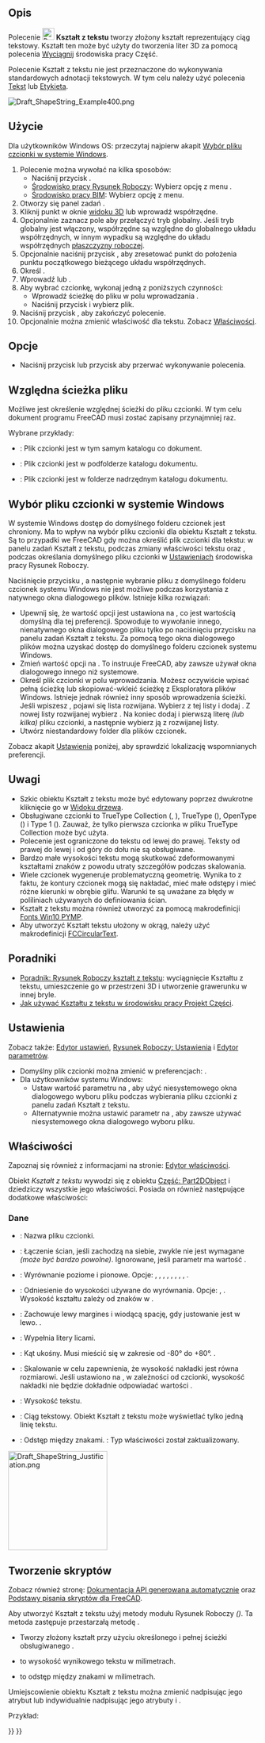 <languages/>

{{Docnav/pl
|[[Draft_Facebinder/pl|Łącznik kształtu]]
|[[Draft_Hatch/pl|Kreskowanie]]
|[[Draft_Workbench|środowisko pracy Rysunek Roboczy]]
|IconL=Draft_Facebinder.svg 
|IconR=Draft_Hatch.svg 
|IconC=Workbench_Draft.svg
}}

{{GuiCommand/pl
|Name=Draft ShapeString
|Name/pl=Rysunek Roboczy: Kształt z tekstu
|MenuLocation=Kreślenie → Kształt z tekstu<br>Opisy → Kształt z tekstu
|Workbenches=[[Draft_Workbench/pl|Rysunek Roboczy]], [[BIM_Workbench/pl|BIM]]
|Shortcut=
|Version=0.14
|SeeAlso=[[Draft_Text/pl|Tekst]], [[Draft_Label/pl|Etykieta]], [[Part_Extrude/pl|Wyciągnij]]
}}

<span id="Description"></span>
==Opis==

Polecenie [[Image:Draft_ShapeString.svg|24px]] '''Kształt z tekstu''' tworzy złożony kształt reprezentujący ciąg tekstowy. Kształt ten może być użyty do tworzenia liter 3D za pomocą polecenia [[Part_Extrude/pl|Wyciągnij]] środowiska pracy Część.

Polecenie Kształt z tekstu nie jest przeznaczone do wykonywania standardowych adnotacji tekstowych. W tym celu należy użyć polecenia [[Draft_Text/pl|Tekst]] lub [[Draft_Label/pl|Etykieta]].

[[Image:Draft_ShapeString_Example400.png]]
{{Caption|Pojedynczy punkt wymagany do pozycjonowania obiektu Kształt z tekstu}}

<span id="Usage"></span>
==Użycie==

Dla użytkowników Windows OS: przeczytaj najpierw akapit [[#Wybór_pliku_czcionki_w_systemie_Windows|Wybór pliku czcionki w systemie Windows]].

# Polecenie można wywołać na kilka sposobów:
#* Naciśnij przycisk {{Button|[[Image:Draft_ShapeString.svg|16px]] '''Kształt z tekstu'''}}.
#* [[Draft_Workbench/pl|Środowisko pracy Rysunek Roboczy]]: Wybierz opcję z menu {{MenuCommand|Kreślenie → [[Image:Draft_ShapeString.svg|16px]] Kształt z tekstu}}.
#* [[BIM_Workbench/pl|Środowisko pracy BIM]]: Wybierz opcję {{MenuCommand|Opisy → [[Image:Draft_ShapeString.svg|16px]] Kształt z tekstu}} z menu.
# Otworzy się panel zadań {{MenuCommand|Kształt z tekstu}}.
# Kliknij punkt w oknie [[3D_view/pl|widoku 3D]] lub wprowadź współrzędne.
# Opcjonalnie zaznacz pole {{MenuCommand|Global}} aby przełączyć tryb globalny. Jeśli tryb globalny jest włączony, współrzędne są względne do globalnego układu współrzędnych, w innym wypadku są względne do układu współrzędnych [[Draft_SelectPlane/pl|płaszczyzny roboczej]]. {{Version/pl|1.1}}
# Opcjonalnie naciśnij przycisk {{Button|Zresetuj współrzędne punktu}}, aby zresetować punkt do położenia punktu początkowego bieżącego układu współrzędnych.
# Określ {{MenuCommand|Wysokość}}.
# Wprowadź {{MenuCommand|Ciąg znaków}} {{VersionNoteMinus/pl|1.0}} lub {{MenuCommand|Tekst}}{{VersionNote/pl|1.1}}.
# Aby wybrać czcionkę, wykonaj jedną z poniższych czynności:
#* Wprowadź ścieżkę do pliku w polu wprowadzania {{MenuCommand|Plik czcionki}}.
#* Naciśnij przycisk {{Button|...}} i wybierz plik.
# Naciśnij przycisk {{Button|OK}}, aby zakończyć polecenie.
# Opcjonalnie można zmienić właściwość {{PropertyData|Wyrównanie}} dla tekstu. Zobacz [[#Właściwości|Właściwości]].

<span id="Options"></span>
==Opcje==

* Naciśnij przycisk {{KEY|Esc}} lub przycisk {{Button|Anuluj}} aby przerwać wykonywanie polecenia.

<span id="Relative_file_path"></span>
==Względna ścieżka pliku==

{{version/pl|1.1}}

Możliwe jest określenie względnej ścieżki do pliku czcionki. W tym celu dokument programu FreeCAD musi zostać zapisany przynajmniej raz.

Wybrane przykłady:
* {{FileName|./SomeFont.ttf}}: Plik czcionki jest w tym samym katalogu co dokument.
* {{FileName|./MyDirectory/SomeFont.ttf}}: Plik czcionki jest w podfolderze {{FileName|MyDirectory}} katalogu dokumentu.
* {{FileName|../SomeFont.ttf}}: Plik czcionki jest w folderze nadrzędnym katalogu dokumentu.

<span id="Font_file_selection_on_Windows"></span>
==Wybór pliku czcionki w systemie Windows==

W systemie Windows dostęp do domyślnego folderu czcionek jest chroniony. Ma to wpływ na wybór pliku czcionki dla obiektu Kształt z tekstu. Są to przypadki we FreeCAD gdy można określić plik czcionki dla tekstu: w panelu zadań Kształt z tekstu, podczas zmiany właściwości {{PropertyData|Plik czcionki}} tekstu oraz {{VersionMinus/pl|1.0}}, podczas określania domyślnego pliku czcionki w [[Draft_Preferences/pl#Teksty_i_wymiary|Ustawieniach]] środowiska pracy Rysunek Roboczy.

Naciśnięcie przycisku {{Button|...}}, a następnie wybranie pliku z domyślnego folderu czcionek systemu Windows nie jest możliwe podczas korzystania z natywnego okna dialogowego plików. Istnieje kilka rozwiązań:
* Upewnij się, że wartość opcji {{MenuCommand|DontUseNativeFontDialog}} jest ustawiona na {{True/pl}}, co jest wartością domyślną dla tej preferencji. Spowoduje to wywołanie innego, nienatywnego okna dialogowego pliku tylko po naciśnięciu przycisku {{Button|...}} na panelu zadań Kształt z tekstu. Za pomocą tego okna dialogowego plików można uzyskać dostęp do domyślnego folderu czcionek systemu Windows.
* Zmień wartość opcji {{MenuCommand|DontUseNativeDialog}} na {{True/pl}}. To instruuje FreeCAD, aby zawsze używał okna dialogowego innego niż systemowe.
* Określ plik czcionki w polu wprowadzania. Możesz oczywiście wpisać pełną ścieżkę lub skopiować-wkleić ścieżkę z Eksploratora plików Windows. Istnieje jednak również inny sposób wprowadzenia ścieżki. Jeśli wpiszesz {{Value|C:\}}, pojawi się lista rozwijana. Wybierz {{Value|Windows}} z tej listy i dodaj {{Value|\F}}. Z nowej listy rozwijanej wybierz {{Value|Fonts}}. Na koniec dodaj {{Value|\}} i pierwszą literę ''(lub kilka)'' pliku czcionki, a następnie wybierz ją z rozwijanej listy.
* Utwórz niestandardowy folder dla plików czcionek.

Zobacz akapit [[#Ustawienia|Ustawienia]] poniżej, aby sprawdzić lokalizację wspomnianych preferencji.

<span id="Notes"></span>
==Uwagi==

* Szkic obiektu Kształt z tekstu może być edytowany poprzez dwukrotne kliknięcie go w [[Tree_view/pl|Widoku drzewa]].
* Obsługiwane czcionki to TrueType Collection ({{FileName|.ttc}}, {{Version/pl|1.1}}), TrueType ({{FileName|.ttf}}), OpenType ({{FileName|.otf}}) i Type 1 ({{FileName|.pfb}}). Zauważ, że tylko pierwsza czcionka w pliku TrueType Collection może być użyta.
* Polecenie jest ograniczone do tekstu od lewej do prawej. Teksty od prawej do lewej i od góry do dołu nie są obsługiwane.
* Bardzo małe wysokości tekstu mogą skutkować zdeformowanymi kształtami znaków z powodu utraty szczegółów podczas skalowania.
* Wiele czcionek wygeneruje problematyczną geometrię. Wynika to z faktu, że kontury czcionek mogą się nakładać, mieć małe odstępy i mieć różne kierunki w obrębie glifu. Warunki te są uważane za błędy w poliliniach używanych do definiowania ścian.
* Kształt z tekstu można również utworzyć za pomocą makrodefinicji [[Macro_Fonts_Win10_PYMP/pl|Fonts Win10 PYMP]].
* Aby utworzyć Kształt tekstu ułożony w okrąg, należy użyć makrodefinicji [[Macro_FCCircularText/pl|FCCircularText]].

<span id="Tutorials"></span>
==Poradniki==

* [[Draft_ShapeString_tutorial/pl|Poradnik: Rysunek Roboczy kształt z tekstu]]: wyciągnięcie Kształtu z tekstu, umieszczenie go w przestrzeni 3D i utworzenie grawerunku w innej bryle.
* [https://forum.freecad.org/viewtopic.php?f=3&t=36623 Jak używać Kształtu z tekstu w środowisku pracy Projekt Części].

<span id="Preferences"></span>
==Ustawienia==

Zobacz także: [[Preferences_Editor/pl|Edytor ustawień]], [[Draft_Preferences/pl|Rysunek Roboczy: Ustawienia]] i [[Std_DlgParameter/pl|Edytor parametrów]].

* Domyślny plik czcionki można zmienić w preferencjach: {{MenuCommand|Edycja → Preferencje ... → Rysunek Roboczy → Teksty i wymiary → Domyślny plik czcionki kształtu z tekstu}}.
* Dla użytkowników systemu Windows:
** Ustaw wartość parametru {{MenuCommand|Przybory → Edytor parametrów ... → BaseApp → Preferences → Dialog → DontUseNativeFontDialog}} na {{True/pl}}, aby użyć niesystemowego okna dialogowego wyboru pliku podczas wybierania pliku czcionki z panelu zadań Kształt z tekstu.
** Alternatywnie można ustawić parametr {{MenuCommand|Przybory → Edytor parametrów ... → BaseApp → Preferences → Dialog → DontUseNativeDialog}} na {{True/pl}}, aby zawsze używać niesystemowego okna dialogowego wyboru pliku.

<span id="Properties"></span>
==Właściwości==

Zapoznaj się również z informacjami na stronie: [[Property_editor/pl|Edytor właściwości]].

Obiekt ''Kształt z tekstu'' wywodzi się z obiektu [[Part_Part2DObject/pl|Część: Part2DObject]] i dziedziczy wszystkie jego właściwości. Posiada on również następujące dodatkowe właściwości:

<span id="Data"></span>
===Dane===

{{TitleProperty|Rysunek Roboczy}}

* {{PropertyData|Plik czcionki|File}}: Nazwa pliku czcionki.
* {{PropertyData|Sczl|Bool}}: Łączenie ścian, jeśli zachodzą na siebie, zwykle nie jest wymagane ''(może być bardzo powolne)''. Ignorowane, jeśli parametr {{PropertyData|Utwórz ścianę}} ma wartość {{FALSE/pl}}. {{Version/pl|1.0}}
* {{PropertyData|Wyrównanie|Enumeration}}: Wyrównanie poziome i pionowe. Opcje: {{value|Góra-lewo}}, {{value|Góra-środek}}, {{value|Góra-prawo}}, {{value|Środek-lewo}}, {{value|Środek}}, {{value|Środek-prawo}}, {{value|Dół-lewo}}, {{value|Dół-środek}}, {{value|Dół-prawo}}. {{Version/pl|1.0}}
* {{PropertyData|Odniesienie wyrównania|Enumeration}}: Odniesienie do wysokości używane do wyrównania. Opcje: {{value|Wysokość nasadki}}, {{value|Wysokość kształtu}}. Wysokość kształtu zależy od znaków w {{PropertyData|Ciągu znaków}}. {{Version/pl|1.0}}
* {{PropertyData|Zachowaj lewy margines|Bool}}: Zachowuje lewy margines i wiodącą spację, gdy justowanie jest w lewo. {{Version/pl|1.0}}.
* {{PropertyData|Utwórz ścianę|Bool}}: Wypełnia litery licami.
* {{PropertyData|Kąt skośny|Angle}}: Kąt ukośny. Musi mieścić się w zakresie od -80° do +80°. {{Version|1.0}}.
* {{PropertyData|Skaluj do rozmiaru|Bool}}: Skalowanie w celu zapewnienia, że wysokość nakładki jest równa rozmiarowi. Jeśli ustawiono na {{FALSE/pl}}, w zależności od czcionki, wysokość nakładki nie będzie dokładnie odpowiadać wartości {{PropertyData|Rozmiar}}. {{Version/pl|1.0}}
* {{PropertyData|Rozmiar|Length}}: Wysokość tekstu.
* {{PropertyData|Ciąg znaków|String}}: Ciąg tekstowy. Obiekt Kształt z tekstu może wyświetlać tylko jedną linię tekstu.
* {{PropertyData|Kontrola|Distance}}: Odstęp między znakami. {{Version/pl|1.0}}: Typ właściwości został zaktualizowany.

[[Image:Draft_ShapeString_Justification.png|200px]]
{{Caption|Wysokość czerwonego prostokąta ''(linia ciągła)'' jest równa wysokości nakładki.<br>
Wysokość zielonego prostokąta ''(linia przerywana)'' jest równa wysokości kształtu.<br>
Narożniki, środki krawędzi i środki prostokątów<br>
dopasuj 9 opcji wyrównania: od lewego górnego do prawego dolnego rogu.}}

<span id="Scripting"></span>
==Tworzenie skryptów==

Zobacz również stronę: [https://freecad.github.io/SourceDoc/ Dokumentacja API generowana automatycznie] oraz [[FreeCAD_Scripting_Basics/pl|Podstawy pisania skryptów dla FreeCAD]].

Aby utworzyć Kształt z tekstu użyj metody {{incode|make_shapestring}} modułu Rysunek Roboczy ''({{Version/pl|0.19}})''. Ta metoda zastępuje przestarzałą metodę {{incode|makeShapeString}}.

{{Code|code=
shapestring = make_shapestring(String, FontFile, Size=100, Tracking=0)
}}

* Tworzy złożony kształt {{incode|shapestring}} przy użyciu określonego {{incode|String}} i pełnej ścieżki obsługiwanego {{incode|FontFile}}.
* {{incode|Size}} to wysokość wynikowego tekstu w milimetrach.
* {{incode|Tracking}} to odstęp między znakami w milimetrach.

Umiejscowienie obiektu Kształt z tekstu można zmienić nadpisując jego atrybut {{incode|Placement}} lub indywidualnie nadpisując jego atrybuty {{incode|Placement.Base}} i {{incode|Placement.Rotation}}.

Przykład:

{{Code|code=
import FreeCAD as App
import Draft

doc = App.newDocument()

font1 = "/usr/share/fonts/truetype/msttcorefonts/Arial.ttf"
font2 = "/usr/share/fonts/truetype/dejavu/DejaVuSerif.ttf"
font3 = "/usr/share/fonts/truetype/freefont/FreeSerifItalic.ttf"

S1 = Draft.make_shapestring("This is a sample text", font1, 200)

S2 = Draft.make_shapestring("Inclined text", font2, 200, 10)

zaxis = App.Vector(0, 0, 1)
p2 = App.Vector(-1000, 500, 0)
place2 = App.Placement(p2, App.Rotation(zaxis, 45))
S2.Placement = place2

S3 = Draft.make_shapestring("Upside-down text", font3, 200, 10)
S3.Placement.Base = App.Vector(0, -1000, 0)
S3.Placement.Rotation = App.Rotation(zaxis, 180)

doc.recompute()
}}


{{Docnav/pl
|[[Draft_Facebinder/pl|Łącznik kształtu]]
|[[Draft_Hatch/pl|Kreskowanie]]
|[[Draft_Workbench|środowisko pracy Rysunek Roboczy]]
|IconL=Draft_Facebinder.svg 
|IconR=Draft_Hatch.svg 
|IconC=Workbench_Draft.svg
}}

{{Draft Tools navi{{#translation:}}}}
{{Userdocnavi{{#translation:}}}}